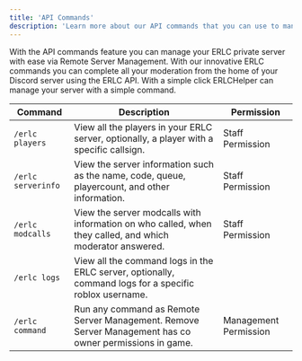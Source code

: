 ```yaml
---
title: 'API Commands'
description: 'Learn more about our API commands that you can use to manage your ERLC private server with ease.'
---
```


With the API commands feature you can manage your ERLC private server with ease via Remote Server Management. With our innovative ERLC commands you can complete all your moderation from the home of your Discord server using the ERLC API. With a simple click ERLCHelper can manage your server with a simple command.

Command | Description | Permission
--- | --- | ---
`/erlc players` | View all the players in your ERLC server, optionally, a player with a specific callsign. | Staff Permission
`/erlc serverinfo` | View the server information such as the name, code, queue, playercount, and other information. | Staff Permission
`/erlc modcalls` | View the server modcalls with information on who called, when they called, and which moderator answered. | Staff Permission
`/erlc logs` | View all the command logs in the ERLC server, optionally, command logs for a specific roblox username.
`/erlc command`| Run any command as Remote Server Management. Remove Server Management has co owner permissions in game. | Management Permission
